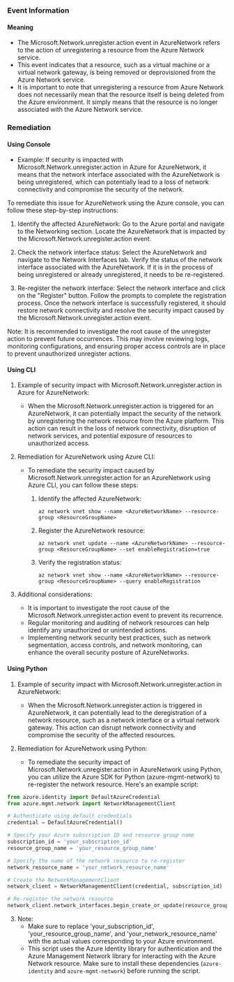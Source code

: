 
### Event Information

#### Meaning

- The Microsoft.Network.unregister.action event in AzureNetwork refers to the action of unregistering a resource from the Azure Network service.
- This event indicates that a resource, such as a virtual machine or a virtual network gateway, is being removed or deprovisioned from the Azure Network service.
- It is important to note that unregistering a resource from Azure Network does not necessarily mean that the resource itself is being deleted from the Azure environment. It simply means that the resource is no longer associated with the Azure Network service.

### Remediation

#### Using Console

- Example: If security is impacted with Microsoft.Network.unregister.action in Azure for AzureNetwork, it means that the network interface associated with the AzureNetwork is being unregistered, which can potentially lead to a loss of network connectivity and compromise the security of the network.

To remediate this issue for AzureNetwork using the Azure console, you can follow these step-by-step instructions:

1. Identify the affected AzureNetwork: Go to the Azure portal and navigate to the Networking section. Locate the AzureNetwork that is impacted by the Microsoft.Network.unregister.action event.

2. Check the network interface status: Select the AzureNetwork and navigate to the Network Interfaces tab. Verify the status of the network interface associated with the AzureNetwork. If it is in the process of being unregistered or already unregistered, it needs to be re-registered.

3. Re-register the network interface: Select the network interface and click on the "Register" button. Follow the prompts to complete the registration process. Once the network interface is successfully registered, it should restore network connectivity and resolve the security impact caused by the Microsoft.Network.unregister.action event.

Note: It is recommended to investigate the root cause of the unregister action to prevent future occurrences. This may involve reviewing logs, monitoring configurations, and ensuring proper access controls are in place to prevent unauthorized unregister actions.

#### Using CLI

1. Example of security impact with Microsoft.Network.unregister.action in Azure for AzureNetwork:
   - When the Microsoft.Network.unregister.action is triggered for an AzureNetwork, it can potentially impact the security of the network by unregistering the network resource from the Azure platform. This action can result in the loss of network connectivity, disruption of network services, and potential exposure of resources to unauthorized access.

2. Remediation for AzureNetwork using Azure CLI:
   - To remediate the security impact caused by Microsoft.Network.unregister.action for an AzureNetwork using Azure CLI, you can follow these steps:

     1. Identify the affected AzureNetwork:
        ```
        az network vnet show --name <AzureNetworkName> --resource-group <ResourceGroupName>
        ```

     2. Register the AzureNetwork resource:
        ```
        az network vnet update --name <AzureNetworkName> --resource-group <ResourceGroupName> --set enableRegistration=true
        ```

     3. Verify the registration status:
        ```
        az network vnet show --name <AzureNetworkName> --resource-group <ResourceGroupName> --query enableRegistration
        ```

3. Additional considerations:
   - It is important to investigate the root cause of the Microsoft.Network.unregister.action event to prevent its recurrence.
   - Regular monitoring and auditing of network resources can help identify any unauthorized or unintended actions.
   - Implementing network security best practices, such as network segmentation, access controls, and network monitoring, can enhance the overall security posture of AzureNetworks.

#### Using Python

1. Example of security impact with Microsoft.Network.unregister.action in AzureNetwork:
   - When the Microsoft.Network.unregister.action is triggered in AzureNetwork, it can potentially lead to the deregistration of a network resource, such as a network interface or a virtual network gateway. This action can disrupt network connectivity and compromise the security of the affected resources.

2. Remediation for AzureNetwork using Python:
   - To remediate the security impact of Microsoft.Network.unregister.action in AzureNetwork using Python, you can utilize the Azure SDK for Python (azure-mgmt-network) to re-register the network resource. Here's an example script:

```python
from azure.identity import DefaultAzureCredential
from azure.mgmt.network import NetworkManagementClient

# Authenticate using default credentials
credential = DefaultAzureCredential()

# Specify your Azure subscription ID and resource group name
subscription_id = 'your_subscription_id'
resource_group_name = 'your_resource_group_name'

# Specify the name of the network resource to re-register
network_resource_name = 'your_network_resource_name'

# Create the NetworkManagementClient
network_client = NetworkManagementClient(credential, subscription_id)

# Re-register the network resource
network_client.network_interfaces.begin_create_or_update(resource_group_name, network_resource_name, {})
```

3. Note:
   - Make sure to replace 'your_subscription_id', 'your_resource_group_name', and 'your_network_resource_name' with the actual values corresponding to your Azure environment.
   - This script uses the Azure Identity library for authentication and the Azure Management Network library for interacting with the Azure Network resource. Make sure to install these dependencies (`azure-identity` and `azure-mgmt-network`) before running the script.

